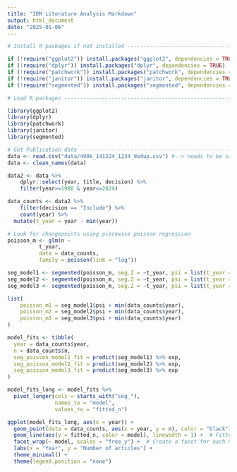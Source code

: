 ```yaml
---
title: "IDM Literature Analysis Markdown"
output: html_document
date: "2025-01-06"
---
```


```r
# Install R packages if not installed -------------------------------------

if (!require("ggplot2")) install.packages("ggplot2", dependencies = TRUE)
if (!require("dplyr")) install.packages("dplyr", dependencies = TRUE)
if (!require("patchwork")) install.packages("patchwork", dependencies = TRUE)
if (!require("janitor")) install.packages("janitor", dependencies = TRUE)
if (!require("segmented")) install.packages("segmented", dependencies = TRUE)

# Load R packages ---------------------------------------------------------

library(ggplot2)
library(dplyr)
library(patchwork)
library(janitor)
library(segmented)

```

```r
# Get Publication data -----------------------------------------------------
data <- read.csv("data/490k_141224_1234_dedup.csv") #--> needs to be saved locally due to GitHub data upload limitations
data <- clean_names(data)
```

```r
data2 <- data %>% 
    dplyr::select(year, title, decision) %>%
    filter(year>=1980 & year<=2024) 

data_counts <- data2 %>%
    filter(decision == "Include") %>%
    count(year) %>%
  mutate(t_year = year - min(year))
```

```r
# Look for changepoints using piecewise poisson regression
poisson_m <- glm(n ~ 
          t_year,
          data = data_counts, 
          family = poisson(link = "log"))

seg_model1 <- segmented(poisson_m, seg.Z = ~t_year, psi = list(t_year = median(data_counts$t_year)))
seg_model2 <- segmented(poisson_m, seg.Z = ~t_year, psi = list(t_year = c(median(data_counts$t_year) - 2, median(data_counts$t_year) + 2)))
seg_model3 <- segmented(poisson_m, seg.Z = ~t_year, psi = list(t_year = c(median(data_counts$t_year) - 3, median(data_counts$t_year), median(data_counts$t_year) + 3)))

list(
    poisson_m1 = seg_model1$psi + min(data_counts$year),
    poisson_m2 = seg_model2$psi + min(data_counts$year),
    poisson_m3 = seg_model3$psi + min(data_counts$year)
)
```

```r
model_fits <- tibble(
  year = data_counts$year,
  n = data_counts$n,
  seg_poisson_model1_fit = predict(seg_model1) %>% exp,
  seg_poisson_model2_fit = predict(seg_model2) %>% exp,
  seg_poisson_model3_fit = predict(seg_model3) %>% exp
)

model_fits_long <- model_fits %>%
  pivot_longer(cols = starts_with("seg_"), 
               names_to = "model", 
               values_to = "fitted_n")

ggplot(model_fits_long, aes(x = year)) +
  geom_point(data = data_counts, aes(x = year, y = n), color = "black") +  # Data points
  geom_line(aes(y = fitted_n, color = model), linewidth = 1) +  # Fitted lines
  facet_wrap(~ model, scales = "free_y") +  # Create a facet for each model
  labs(x = "Year", y = "Number of articles") +
  theme_minimal() +
  theme(legend.position = "none")

```
